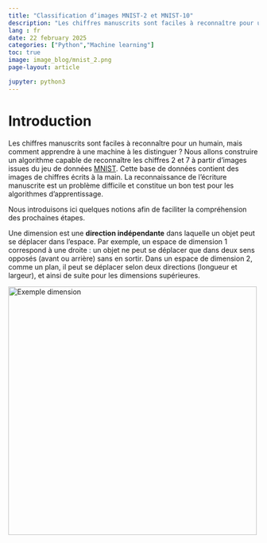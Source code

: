 ```yaml
---
title: "Classification d’images MNIST-2 et MNIST-10"
description: "Les chiffres manuscrits sont faciles à reconnaître pour un humain, mais comment apprendre à une machine à les distinguer ?"
lang : fr
date: 22 february 2025
categories: ["Python","Machine learning"]
toc: true
image: image_blog/mnist_2.png
page-layout: article

jupyter: python3
---
```


# Introduction

Les chiffres manuscrits sont faciles à reconnaître pour un humain, mais comment apprendre à une machine à les distinguer ? Nous allons construire un algorithme capable de reconnaître les chiffres 2 et 7 à partir d'images issues du jeu de données [MNIST](https://fr.wikipedia.org/wiki/Base_de_donn%C3%A9es_MNIST). Cette base de données contient des images de chiffres écrits à la main. La reconnaissance de l'écriture manuscrite est un problème difficile et constitue un bon test pour les algorithmes d'apprentissage.

Nous introduisons ici quelques notions afin de faciliter la compréhension des prochaines étapes.

::: {.callout-note title="Dimension" appearance="minimal" collapse=True}
Une dimension est une **direction indépendante** dans laquelle un objet peut se déplacer dans l'espace. Par exemple, un espace de dimension 1 correspond à une droite : un objet ne peut se déplacer que dans deux sens opposés (avant ou arrière) sans en sortir. Dans un espace de dimension 2, comme un plan, il peut se déplacer selon deux directions (longueur et largeur), et ainsi de suite pour les dimensions supérieures.

[![Exemple dimension](image_mnist/dimension.png){fig-align="center" width="500"}](https://www.has.org.nz/article-dimensions)
:::

::: {.callout-note title="Pixel" appearance="minimal" collapse=True}

:::
